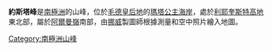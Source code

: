 {{coord|72|6|S|2|44|W|source:GNIS|display=title}}

'''約斯塔峰'''是[[南極洲|南極洲]]的山峰，位於[[毛德皇后地|毛德皇后地]]的[[瑪塔公主海岸|瑪塔公主海岸]]，處於[[利耶奎斯特高地|利耶奎斯特高地]]東北部，屬於[[阿爾曼嶺|阿爾曼嶺]]南部，由[[挪威|挪威]]製圖師根據測量和空中照片繪入地圖。

{{Antarctica-geo-stub}}
[[Category:南極洲山峰|Category:南極洲山峰]]